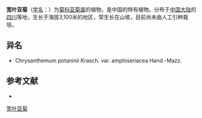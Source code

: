 {{Speciesbox
| name = 宽叶亚菊
| status = 
| status_system = 
| image =
| genus = Ajania
| species = latifolia
| authority = Shih
}}

'''宽叶亚菊'''（[[学名|学名]]：{{lang|la|''Ajania latifolia''}}）为[[菊科|菊科]][[亚菊属|亚菊属]]的植物，是中国的特有植物。分布于[[中国大陆|中国大陆]]的[[四川|四川]]等地，生长于海拔3,100米的地区，常生长在山坡，目前尚未由人工引种栽培。

== 异名 ==
* Chrysanthemum potaninii Krasch. var. amphiseriacea Hand.-Mazz.

== 参考文献 ==
<div class="references-small">
* {{cite web| url =http://www.bioinfo.cn/db05/KmzwSpecies.php?action=view&id=3578| title =宽叶亚菊| work =《中国高等植物数据库全库》| publisher =中国科学院微生物研究所| author =昆明植物研究所| accessdate =2009-02-25| deadurl =yes| archiveurl =https://web.archive.org/web/20160305060151/http://www.bioinfo.cn/db05/KmzwSpecies.php?action=view&id=3578| archivedate =2016-03-05}}
</div>
{{Taxonbar|from=Q10951171}}

[[Category:亚菊属|宽叶亚菊]]


{{植物小作品}}